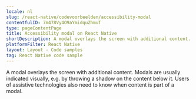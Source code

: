 ```yaml
---
locale: nl
slug: /react-native/codevoorbeelden/accessibility-modal
contentfulID: 7m478Vy4O9aYmidquZhmuT
type: pageContentPage
title: Accessibility modal on React Native
shortDescription: A modal overlays the screen with additional content.
platformFilter: React Native
layout: Layout - Code samples
tag: React Native code sample
---
```


A modal overlays the screen with additional content. Modals are usually indicated visually, e.g. by throwing a shadow on the content below it. Users of assistive technologies also need to know when content is part of a modal.

<CodeSample id="accessibility-modal" locale="nl" platform="react native"/>